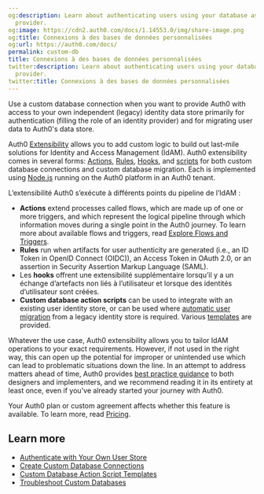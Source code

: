 ```yaml
---
og:description: Learn about authenticating users using your database as an identity
  provider.
og:image: https://cdn2.auth0.com/docs/1.14553.0/img/share-image.png
og:title: Connexions à des bases de données personnalisées
og:url: https://auth0.com/docs/
permalink: custom-db
title: Connexions à des bases de données personnalisées
twitter:description: Learn about authenticating users using your database as an identity
  provider.
twitter:title: Connexions à des bases de données personnalisées
---
```


Use a custom database connection when you want to provide Auth0 with access to your own independent (legacy) identity data store primarily for authentication (filling the role of an <Tooltip tip="Identity Provider (IdP): Service that stores and manages digital identities." cta="View Glossary" href="/docs/glossary?term=identity+provider">identity provider</Tooltip>) and for migrating user data to Auth0's data store.

Auth0 [Extensibility](/docs/customize/extensions) allows you to add custom logic to build out last-mile solutions for Identity and Access Management (IdAM). Auth0 extensibility comes in several forms: [Actions](/docs/customize/actions), [Rules](/docs/customize/rules), [Hooks](/docs/customize/hooks), and [scripts](/docs/authenticate/database-connections/custom-db/templates) for both custom database connections and custom database migration. Each is implemented using [Node.js](https://nodejs.org/en/) running on the Auth0 platform in an Auth0 tenant.

L’extensibilité Auth0 s’exécute à différents points du pipeline de l’IdAM :

* **Actions** extend processes called flows, which are made up of one or more triggers, and which represent the logical pipeline through which information moves during a single point in the Auth0 journey. To learn more about available flows and triggers, read [Explore Flows and Triggers](/docs/customize/actions/explore-triggers).
* **Rules** run when artifacts for user authenticity are generated (i.e., an <Tooltip tip="ID Token: Credential meant for the client itself, rather than for accessing a resource." cta="View Glossary" href="/docs/glossary?term=ID+Token">ID Token</Tooltip> in <Tooltip tip="ID Token: Credential meant for the client itself, rather than for accessing a resource." cta="View Glossary" href="/docs/glossary?term=OpenID">OpenID</Tooltip> Connect (OIDC)), an <Tooltip tip="Security Assertion Markup Language (SAML): Standardized protocol allowing two parties to exchange authentication information without a password." cta="View Glossary" href="/docs/glossary?term=Access+Token">Access Token</Tooltip> in <Tooltip tip="Access Token: Authorization credential, in the form of an opaque string or JWT, used to access an API." cta="View Glossary" href="/docs/glossary?term=OAuth+2.0">OAuth 2.0</Tooltip>, or an assertion in <Tooltip tip="OAuth 2.0: Authorization framework that defines authorization protocols and workflows." cta="View Glossary" href="/docs/glossary?term=Security+Assertion+Markup+Language">Security Assertion Markup Language</Tooltip> (SAML).
* Les **hooks** offrent une extensibilité supplémentaire lorsqu’il y a un échange d’artefacts non liés à l’utilisateur et lorsque des identités d’utilisateur sont créées.
* **Custom database action scripts** can be used to integrate with an existing user identity store, or can be used where [automatic user migration](/docs/manage-users/user-migration) from a legacy identity store is required. Various [templates](/docs/authenticate/database-connections/custom-db/templates) are provided.

Whatever the use case, Auth0 extensibility allows you to tailor IdAM operations to your exact requirements. However, if not used in the right way, this can open up the potential for improper or unintended use which can lead to problematic situations down the line. In an attempt to address matters ahead of time, Auth0 provides [best practice guidance](/docs/authenticate/database-connections/custom-db/custom-database-connections-scripts) to both designers and implementers, and we recommend reading it in its entirety at least once, even if you've already started your journey with Auth0.

<Card title="Availability varies by Auth0 plan">

Your Auth0 plan or custom agreement affects whether this feature is available. To learn more, read [Pricing](https://auth0.com/pricing).

</Card>

## Learn more

* [Authenticate with Your Own User Store](/docs/authenticate/database-connections/custom-db/overview-custom-db-connections)
* [Create Custom Database Connections](/docs/authenticate/database-connections/custom-db/create-db-connection)
* [Custom Database Action Script Templates](/docs/authenticate/database-connections/custom-db/templates)
* [Troubleshoot Custom Databases](/docs/authenticate/database-connections/custom-db/error-handling)